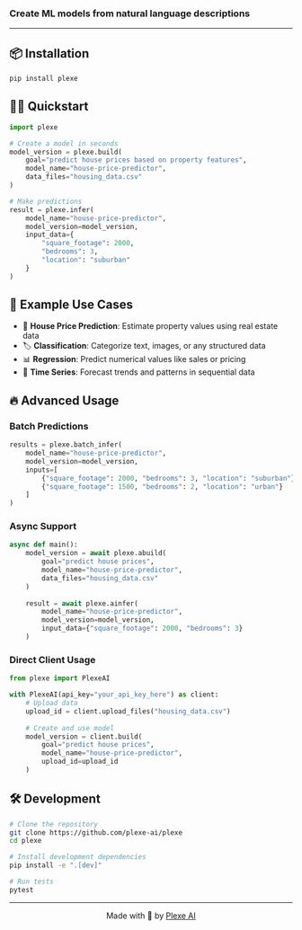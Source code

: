 ### Create ML models from natural language descriptions

---

## 📦 Installation

```bash
pip install plexe
```

## 🏃‍♂️ Quickstart

```python
import plexe

# Create a model in seconds
model_version = plexe.build(
    goal="predict house prices based on property features",
    model_name="house-price-predictor",
    data_files="housing_data.csv"
)

# Make predictions
result = plexe.infer(
    model_name="house-price-predictor",
    model_version=model_version,
    input_data={
        "square_footage": 2000,
        "bedrooms": 3,
        "location": "suburban"
    }
)
```

## 🎯 Example Use Cases

- 🏡 **House Price Prediction**: Estimate property values using real estate data
- 🏷️ **Classification**: Categorize text, images, or any structured data
- 📊 **Regression**: Predict numerical values like sales or pricing
- 🔄 **Time Series**: Forecast trends and patterns in sequential data

## 🔥 Advanced Usage

### Batch Predictions

```python
results = plexe.batch_infer(
    model_name="house-price-predictor",
    model_version=model_version,
    inputs=[
        {"square_footage": 2000, "bedrooms": 3, "location": "suburban"},
        {"square_footage": 1500, "bedrooms": 2, "location": "urban"}
    ]
)
```

### Async Support

```python
async def main():
    model_version = await plexe.abuild(
        goal="predict house prices",
        model_name="house-price-predictor",
        data_files="housing_data.csv"
    )
    
    result = await plexe.ainfer(
        model_name="house-price-predictor",
        model_version=model_version,
        input_data={"square_footage": 2000, "bedrooms": 3}
    )
```

### Direct Client Usage

```python
from plexe import PlexeAI

with PlexeAI(api_key="your_api_key_here") as client:
    # Upload data
    upload_id = client.upload_files("housing_data.csv")
    
    # Create and use model
    model_version = client.build(
        goal="predict house prices",
        model_name="house-price-predictor",
        upload_id=upload_id
    )
```

## 🛠️ Development

```bash
# Clone the repository
git clone https://github.com/plexe-ai/plexe
cd plexe

# Install development dependencies
pip install -e ".[dev]"

# Run tests
pytest
```
---

<div align="center">

Made with 🫶 by [Plexe AI](https://plexe.ai)

</div>
